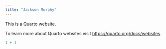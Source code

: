```yaml
---
title: "Jackson Murphy"
---
```


This is a Quarto website.

To learn more about Quarto websites visit <https://quarto.org/docs/websites>.

```r
1 + 1
```
